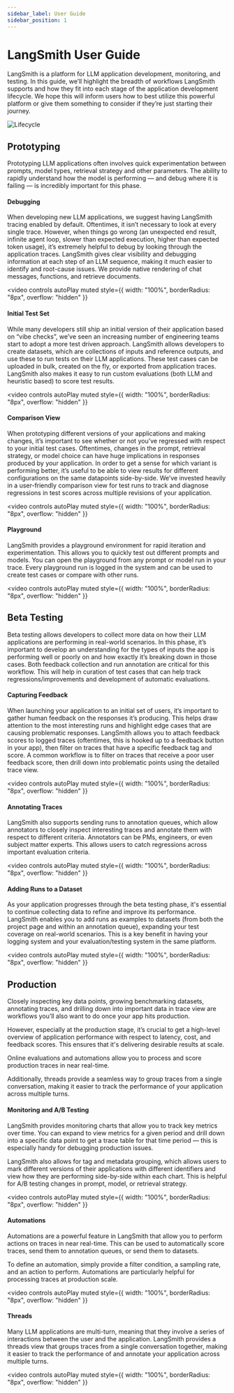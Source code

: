 ```yaml
---
sidebar_label: User Guide
sidebar_position: 1
---
```


# LangSmith User Guide

LangSmith is a platform for LLM application development, monitoring, and testing. In this guide, we’ll highlight the breadth of workflows LangSmith supports and how they fit into each stage of the application development lifecycle. We hope this will inform users how to best utilize this powerful platform or give them something to consider if they’re just starting their journey.

![Lifecycle](static/LangSmith_Diagram-GA-final.png)

## Prototyping

Prototyping LLM applications often involves quick experimentation between prompts, model types, retrieval strategy and other parameters.
The ability to rapidly understand how the model is performing — and debug where it is failing — is incredibly important for this phase.

#### Debugging

When developing new LLM applications, we suggest having LangSmith tracing enabled by default.
Oftentimes, it isn’t necessary to look at every single trace. However, when things go wrong (an unexpected end result, infinite agent loop, slower than expected execution, higher than expected token usage), it’s extremely helpful to debug by looking through the application traces. LangSmith gives clear visibility and debugging information at each step of an LLM sequence, making it much easier to identify and root-cause issues.
We provide native rendering of chat messages, functions, and retrieve documents.


<video
  controls
  autoPlay
  muted
  style={{ width: "100%", borderRadius: "8px", overflow: "hidden" }}
>
  <source src={debugging} />
</video>

#### Initial Test Set

While many developers still ship an initial version of their application based on “vibe checks”, we’ve seen an increasing number of engineering teams start to adopt a more test driven approach. LangSmith allows developers to create datasets, which are collections of inputs and reference outputs, and use these to run tests on their LLM applications.
These test cases can be uploaded in bulk, created on the fly, or exported from application traces. LangSmith also makes it easy to run custom evaluations (both LLM and heuristic based) to score test results.


<video
  controls
  autoPlay
  muted
  style={{ width: "100%", borderRadius: "8px", overflow: "hidden" }}
>
  <source src={running_tests} />
</video>

#### Comparison View

When prototyping different versions of your applications and making changes, it’s important to see whether or not you’ve regressed with respect to your initial test cases.
Oftentimes, changes in the prompt, retrieval strategy, or model choice can have huge implications in responses produced by your application.
In order to get a sense for which variant is performing better, it’s useful to be able to view results for different configurations on the same datapoints side-by-side. We’ve invested heavily in a user-friendly comparison view for test runs to track and diagnose regressions in test scores across multiple revisions of your application.


<video
  controls
  autoPlay
  muted
  style={{ width: "100%", borderRadius: "8px", overflow: "hidden" }}
>
  <source src={comparison} />
</video>

#### Playground

LangSmith provides a playground environment for rapid iteration and experimentation.
This allows you to quickly test out different prompts and models. You can open the playground from any prompt or model run in your trace.
Every playground run is logged in the system and can be used to create test cases or compare with other runs.


<video
  controls
  autoPlay
  muted
  style={{ width: "100%", borderRadius: "8px", overflow: "hidden" }}
>
  <source src={playground} />
</video>

## Beta Testing

Beta testing allows developers to collect more data on how their LLM applications are performing in real-world scenarios. In this phase, it’s important to develop an understanding for the types of inputs the app is performing well or poorly on and how exactly it’s breaking down in those cases. Both feedback collection and run annotation are critical for this workflow. This will help in curation of test cases that can help track regressions/improvements and development of automatic evaluations.

#### Capturing Feedback

When launching your application to an initial set of users, it’s important to gather human feedback on the responses it’s producing. This helps draw attention to the most interesting runs and highlight edge cases that are causing problematic responses. LangSmith allows you to attach feedback scores to logged traces (oftentimes, this is hooked up to a feedback button in your app), then filter on traces that have a specific feedback tag and score. A common workflow is to filter on traces that receive a poor user feedback score, then drill down into problematic points using the detailed trace view.


<video
  controls
  autoPlay
  muted
  style={{ width: "100%", borderRadius: "8px", overflow: "hidden" }}
>
  <source src={feedback_filtering} />
</video>

#### Annotating Traces

LangSmith also supports sending runs to annotation queues, which allow annotators to closely inspect interesting traces and annotate them with respect to different criteria. Annotators can be PMs, engineers, or even subject matter experts. This allows users to catch regressions across important evaluation criteria.


<video
  controls
  autoPlay
  muted
  style={{ width: "100%", borderRadius: "8px", overflow: "hidden" }}
>
  <source src={annotating_traces} />
</video>

#### Adding Runs to a Dataset

As your application progresses through the beta testing phase, it's essential to continue collecting data to refine and improve its performance. LangSmith enables you to add runs as examples to datasets (from both the project page and within an annotation queue), expanding your test coverage on real-world scenarios. This is a key benefit in having your logging system and your evaluation/testing system in the same platform.


<video
  controls
  autoPlay
  muted
  style={{ width: "100%", borderRadius: "8px", overflow: "hidden" }}
>
  <source src={datasets} />
</video>

## Production

Closely inspecting key data points, growing benchmarking datasets, annotating traces, and drilling down into important data in trace view are workflows you’ll also want to do once your app hits production.

However, especially at the production stage, it’s crucial to get a high-level overview of application performance with respect to latency, cost, and feedback scores. This ensures that it's delivering desirable results at scale.

Online evaluations and automations allow you to process and score production traces in near real-time.

Additionally, threads provide a seamless way to group traces from a single conversation, making it easier to track the performance of your application across multiple turns.

#### Monitoring and A/B Testing

LangSmith provides monitoring charts that allow you to track key metrics over time. You can expand to view metrics for a given period and drill down into a specific data point to get a trace table for that time period — this is especially handy for debugging production issues.

LangSmith also allows for tag and metadata grouping, which allows users to mark different versions of their applications with different identifiers and view how they are performing side-by-side within each chart. This is helpful for A/B testing changes in prompt, model, or retrieval strategy.


<video
  controls
  autoPlay
  muted
  style={{ width: "100%", borderRadius: "8px", overflow: "hidden" }}
>
  <source src={monitoring} />
</video>

#### Automations

Automations are a powerful feature in LangSmith that allow you to perform actions on traces in near real-time. This can be used to automatically score traces, send them to annotation queues, or send them to datasets.

To define an automation, simply provide a filter condition, a sampling rate, and an action to perform. Automations are particularly helpful for processing traces at production scale.


<video
  controls
  autoPlay
  muted
  style={{ width: "100%", borderRadius: "8px", overflow: "hidden" }}
>
  <source src={online_eval} />
</video>

#### Threads

Many LLM applications are multi-turn, meaning that they involve a series of interactions between the user and the application. LangSmith provides a threads view that groups traces from a single conversation together, making it easier to track the performance of and annotate your application across multiple turns.


<video
  controls
  autoPlay
  muted
  style={{ width: "100%", borderRadius: "8px", overflow: "hidden" }}
>
  <source src={threads} />
</video>
